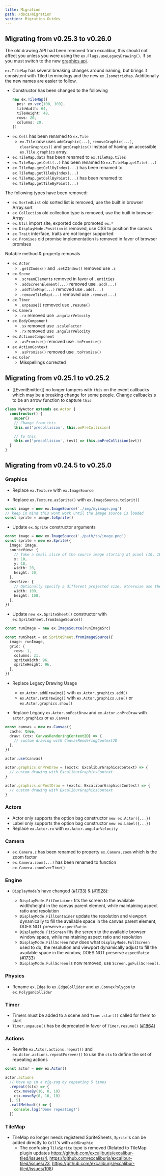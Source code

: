 ```yaml
---
title: Migration
path: /docs/migration
section: Migration Guides
---
```


## Migrating from v0.25.3 to v0.26.0

The old drawing API had been removed from excalibur, this should not affect you unless you were using the `ex.Flags.useLegacyDrawing()`. If so you must switch to the new [graphics api](/docs/graphics).

`ex.TileMap` has several breaking changes around naming, but brings it consistent with Tiled terminology and the new `ex.IsometricMap`. Additionally the new names are easier to follow.

- Constructor has been changed to the following
  ```typescript
  new ex.TileMap({
    pos: ex.vec(100, 100),
    tileWidth: 64,
    tileHeight: 48,
    rows: 20,
    columns: 20,
  })
  ```
- `ex.Cell` has been renamed to `ex.Tile`
  - `ex.Tile` now uses `addGraphic(...)`, `removeGraphic(...)`, `clearGraphics()` and `getGraphics()` instead of having an accessible `ex.Tile.graphics` array.
- `ex.TileMap.data` has been renamed to `ex.TileMap.tiles`
- `ex.TileMap.getCell(..)` has been renamed to `ex.TileMap.getTile(...)`
- `ex.TileMap.getCellByIndex(...)` has been renamed to `ex.TileMap.getTileByIndex(...)`
- `ex.TileMap.getCellByPoint(...)` has been renamed to `ex.TileMap.getTileByPoint(...)`

The following types have been removed:

- `ex.SortedList` old sorted list is removed, use the built in browser Array.sort
- `ex.Collection` old collection type is removed, use the built in browser Array
- `ex.Util` import site, exported code promoted `ex.*`
- `ex.DisplayMode.Position` is removed, use CSS to position the canvas
- `ex.Trait` interface, traits are not longer supported
- `ex.Promises` old promise implementation is removed in favor of browser promises

Notable method & property removals

- `ex.Actor`
  - `.getZIndex()` and `.setZIndex()` removed use `.z`
- `ex.Scene`
  - `.screenElements` removed in favor of `.entities`
  - `.addScreenElement(...)` removed use `.add(...)`
  - `.addTileMap(...)` removed use `.add(...)`
  - `.removeTileMap(...)` removed use `.remove(...)`
- `ex.Timer`
  - `.unpause()` removed use `.resume()`
- `ex.Camera`
  - `.rx` removed use `.angularVelocity`
- `ex.BodyComponent`
  - `.sx` removed use `.scaleFactor`
  - `.rx` removed use `.angularVelocity`
- `ex.ActionsComponent`
  - `.asPromise()` removed use `.toPromise()`
- `ex.ActionContext`
  - `.asPromise()` removed use `.toPromise()`
- `ex.Color`
  - Misspellings corrected

## Migrating from v0.25.1 to v0.25.2

- [[EventEmitter]] no longer tampers with `this` on the event callbacks which may be a breaking change for some people. Change callbacks's to be an arrow function to capture `this`

```typescript
class MyActor extends ex.Actor {
  constructor() {
    super()
    // Change from this
    this.on('precollision', this.onPreCollision)

    // To this
    this.on('precollision', (evt) => this.onPreCollision(evt))
  }
}
```

## Migrating from v0.24.5 to v0.25.0

### Graphics

- Replace `ex.Texture` with `ex.ImageSource`

- Replace `ex.Texture.asSprite()` with `ex.ImageSource.toSprit()`

```typescript
const image = new ex.ImageSource('./img/myimage.png')
// keep in mind this wont work until the image source is loaded
const sprite = image.toSprite()
```

- Update `ex.Sprite` constructor arguments

```typescript
const image = new ex.ImageSource('./path/to/image.png')
const sprite = new ex.Sprite({
  image: image,
  sourceView: {
    // Take a small slice of the source image starting at pixel (10, 10) with dimension 20 pixels x 20 pixels
    x: 10,
    y: 10,
    width: 20,
    height: 20,
  },
  destSize: {
    // Optionally specify a different projected size, otherwise use the source
    width: 100,
    height: 100,
  },
})
```

- Update `new ex.SpriteSheet()` constructor with `ex.SpriteSheet.fromImageSource()`

```typescript
const runImage = new ex.ImageSource(runImageSrc)

const runSheet = ex.SpriteSheet.fromImageSource({
  image: runImage,
  grid: {
    rows: 1,
    columns: 21,
    spriteWidth: 96,
    spriteHeight: 96,
  },
})
```

- Replace Legacy Drawing Usage

  - `ex.Actor.addDrawing()` with `ex.Actor.graphics.add()`
  - `ex.Actor.setDrawing()` with `ex.Actor.graphics.use()` or `ex.Actor.graphics.show()`

- Replace Legacy `ex.Actor.onPostDraw` and `ex.Actor.onPreDraw` with `actor.graphics` or `ex.Canvas`

```typescript
const canvas = new ex.Canvas({
  cache: true,
  draw: (ctx: CanvasRenderingContext2D) => {
    // custom drawing with CanvasRenderingContext2D
  },
})

actor.use(canvas)

actor.graphics.onPreDraw = (exctx: ExcaliburGraphicsContext) => {
  // custom drawing with ExcaliburGraphicsContext
}

actor.graphics.onPostDraw = (exctx: ExcaliburGraphicsContext) => {
  // custom drawing with ExcaliburGraphicsContext
}
```

### Actors

- Actor only supports the option bag constructor `new ex.Actor({...})`
- Label only supports the option bag constructor `new ex.Label({...})`
- Replace `ex.Actor.rx` with `ex.Actor.angularVelocity`

### Camera

- `ex.Camera.z` has been renamed to property `ex.Camera.zoom` which is the zoom factor
- `ex.Camera.zoom(...)` has been renamed to function `ex.Camera.zoomOverTime()`

### Engine

- `DisplayMode`'s have changed ([#1733](https://github.com/excaliburjs/Excalibur/issues/1733)) & ([#1928](https://github.com/excaliburjs/Excalibur/issues/1928)):

  - `DisplayMode.FitContainer` fits the screen to the available width/height in the canvas parent element, while maintaining aspect ratio and resolution
  - `DisplayMode.FillContainer` update the resolution and viewport dynamically to fill the available space in the canvas parent element, DOES NOT preserve `aspectRatio`
  - `DisplayMode.FitScreen` fits the screen to the available browser window space, while maintaining aspect ratio and resolution
  - `DisplayMode.FillScreen` now does what `DisplayMode.FullScreen` used to do, the resolution and viewport dynamically adjust to fill the available space in the window, DOES NOT preserve `aspectRatio` ([#1733](https://github.com/excaliburjs/Excalibur/issues/1733))
  - `DisplayMode.FullScreen` is now removed, use `Screen.goFullScreen()`.

### Physics

- Rename `ex.Edge` to `ex.EdgeCollider` and `ex.ConvexPolygon` to `ex.PolygonCollider`

### Timer

- Timers must be added to a scene and `Timer.start()` called for them to start
- `Timer.unpause()` has be deprecated in favor of `Timer.resume()` ([#1864](https://github.com/excaliburjs/Excalibur/issues/1864))

### Actions

- Rewrite `ex.Actor.actions.repeat()` and `ex.Actor.actions.repeatForever()` to use the `ctx` to define the set of repeating actions

```typescript
const actor = new ex.Actor()

actor.actions
  // Move up in a zig-zag by repeating 5 times
  .repeat((ctx) => {
    ctx.moveBy(10, 0, 10)
    ctx.moveBy(0, 10, 10)
  }, 5)
  .callMethod(() => {
    console.log('Done repeating!')
  })
```

### TileMap

- TileMap no longer needs registered SpriteSheets, `Sprite`'s can be added directly to `Cell`'s with `addGraphic`
  - The confusing `TileSprite` type is removed (Related to TileMap plugin updates https://github.com/excaliburjs/excalibur-tiled/issues/4, https://github.com/excaliburjs/excalibur-tiled/issues/23, https://github.com/excaliburjs/excalibur-tiled/issues/108)
